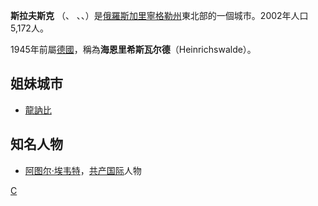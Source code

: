{{coord|54|39|N|19|55|E|display=title}}
'''斯拉夫斯克''' （{{lang-ru|Славск}}、{{lang-de|Slawsk}} 、{{lang-lt|Gastos}}、{{lang-pl|Jędrzychowo}}）是[[俄羅斯|俄羅斯]][[加里寧格勒州|加里寧格勒州]]東北部的一個城市。2002年人口5,172人。

1945年前屬[[德國|德國]]，稱為'''海恩里希斯瓦尔德'''（Heinrichswalde）。
==姐妹城市==
* {{SWE}}[[龍訥比|龍訥比]]

==知名人物==
*[[阿图尔·埃韦特|阿图尔·埃韦特]]，[[共产国际|共产国际]]人物

{{加里寧格勒州行政區劃}}
[[Category:加里寧格勒州城市|С]]